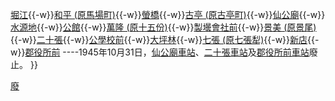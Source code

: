 {{鐵道路線|
| 模板名稱 = 臺灣鐵路/新店線
| 名稱 = {{臺鐵局}}[[新店線 (台鐵)|新店線]]（廢線）
| 代表色 = {{臺鐵顏色}}
| 背景顏色 = #FFFFFF
| 車站列表 = [[萬華車站|萬華]]{{-w}}[[堀江車站 (台灣)|堀江]]{{-w}}[[和平車站 (台北市)|和平 (原馬場町)]]{{-w}}[[螢橋車站|螢橋]]{{-w}}[[古亭站#歷史|古亭 (原古亭町)]]{{-w}}[[仙公廟車站|仙公廟]]{{-w}}[[水源地車站|水源地]]{{-w}}[[公館站#歷史|公館]]{{-w}}[[萬隆站#歷史|萬隆 (原十五份)]]{{-w}}[[製壜會社前車站|製壜會社前]]{{-w}}[[景美站 (台北市)#歷史|景美 (原景尾)]]{{-w}}[[二十張車站|二十張]]{{-w}}[[公學校前車站|公學校前]]{{-w}}[[大坪林站#歷史|大坪林]]{{-w}}[[七張站#歷史|七張 (原七張犁)]]{{-w}}[[新店站 (新北市)#歷史|新店]]{{-w}}[[郡役所前車站|郡役所前]]
----1945年10月31日，[[仙公廟車站]]、[[二十張車站]]及[[郡役所前車站]]廢止。
}}<noinclude>
[[Category:台灣鐵道路線模板|廢]]
</noinclude>